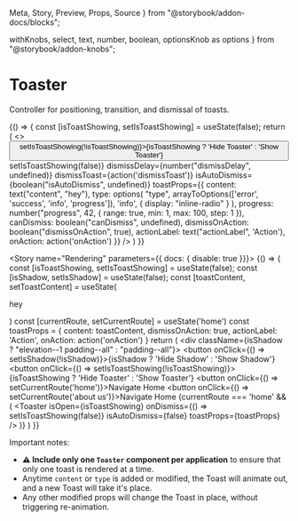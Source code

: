   Meta,
  Story,
  Preview,
  Props,
  Source
} from "@storybook/addon-docs/blocks";

  withKnobs,
  select,
  text,
  number,
  boolean,
  optionsKnob as options
} from "@storybook/addon-knobs";



<Meta
  title="Components/Interactive/Toaster"
  decorators={[withKnobs]}
  component={Toaster}
/>

# Toaster

<ImportPath component={RawToaster} section="interactive" />

Controller for positioning, transition, and dismissal of toasts.

<Story name="Knobs">
  {() => {   
    const [isToastShowing, setIsToastShowing] = useState(false);
    return (
      <>
        <button onClick={() => setIsToastShowing(!isToastShowing)}>{isToastShowing ? 'Hide Toaster' : 'Show Toaster'}</button>
        <Toaster
          isOpen={isToastShowing}
          onDismiss={() => setIsToastShowing(false)}
          dismissDelay={number("dismissDelay", undefined)}
          dismissToast={action('dismissToast')}
          isAutoDismiss={boolean("isAutoDismiss", undefined)}
          toastProps={{
            content: text("content", "hey"),
            type: options(
              "type",
              arrayToOptions(['error', 'success', 'info', 'progress']),
              'info',
              { display: "inline-radio" }
            ),
            progress: number("progress", 42, {
              range: true,
              min: 1,
              max: 100,
              step: 1
            }),
            canDismiss: boolean("canDismiss", undefined),
            dismissOnAction: boolean("dismissOnAction", true),
            actionLabel: text("actionLabel", 'Action'),
            onAction: action('onAction')
          }}
        />
      </>
    )
  }}
</Story>

<Story name="Rendering" parameters={{ docs: { disable: true }}}>
  {() => {   
    const [isToastShowing, setIsToastShowing] = useState(false);
    const [isShadow, setIsShadow] = useState(false);
    const [toastContent, setToastContent] = useState(<p>hey</p>)
    const [currentRoute, setCurrentRoute] = useState('home')
    const toastProps = {
      content: toastContent,
      dismissOnAction: true,
      actionLabel: 'Action',
      onAction: action('onAction')
    }
    return (
      <div className={isShadow ? "elevation--1 padding--all" : "padding--all"}>
        <button onClick={() => setIsShadow(!isShadow)}>{isShadow ? 'Hide Shadow' : 'Show Shadow'}</button>
        <button onClick={() => setIsToastShowing(!isToastShowing)}>{isToastShowing ? 'Hide Toaster' : 'Show Toaster'}</button>
        <button onClick={() => setCurrentRoute('home')}>Navigate Home</button>
        <button onClick={() => setCurrentRoute('about us')}>Navigate Home</button>
        {currentRoute === 'home' && (
          <Toaster
            isOpen={isToastShowing}
            onDismiss={() => setIsToastShowing(false)}
            isAutoDismiss={false}
            toastProps={toastProps}
          />
        )}
      </div>
    )
  }}
</Story>

<Props of={RawToaster} />

Important notes:

- **⚠️ Include only one `Toaster` component per application** to ensure that only one toast is rendered at a time.
- Anytime `content` or `type` is added or modified, the Toast will animate out, and a new Toast will take it's place. 
- Any other modified props will change the Toast in place, without triggering re-animation.

